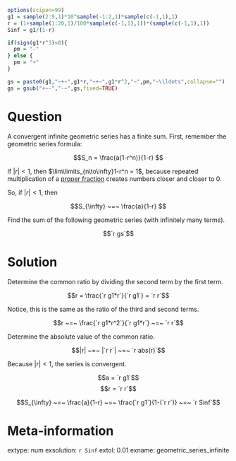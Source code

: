 ```r
options(scipen=99)
g1 = sample(2:9,1)*10^sample(-1:2,1)*sample(c(-1,1),1)
r = (1+sample(1:20,1)/100*sample(c(-1,1),1))*(sample(c(-1,1),1))
Sinf = g1/(1-r)

if(sign(g1*r^3)<0){
  pm = "-"
} else {
  pm = "+"
}

gs = paste0(g1,"~+~",g1*r,"~+~",g1*r^2,"~",pm,"~\\ldots",collapse="")
gs = gsub("+~-","-~",gs,fixed=TRUE)

```

Question
========

A convergent infinite geometric series has a finite sum. First, remember the geometric series formula:

$$S_n = \frac{a(1-r^n)}{1-r} $$

If $|r|<1$, then $\lim\limits_{n\to\infty}1-r^n = 1$, because repeated multiplication of a [proper fraction](https://en.wikipedia.org/wiki/Fraction#Proper_and_improper_fractions) creates numbers closer and closer to 0.

So, if $|r|<1$, then

$$S_{\infty} ~=~ \frac{a}{1-r} $$

Find the sum of the following geometric series (with infinitely many terms).

$$`r gs`$$



Solution
========

Determine the common ratio by dividing the second term by the first term.

$$r = \frac{`r g1*r`}{`r g1`} = `r r`$$

Notice, this is the same as the ratio of the third and second terms.

$$r ~=~ \frac{`r g1*r^2`}{`r g1*r`} ~=~ `r r`$$

Determine the absolute value of the common ratio.

$$|r| ~=~ |`r r`| ~=~ `r abs(r)`$$

Because $|r|<1$, the series is convergent.

$$a = `r g1`$$
$$r = `r r`$$

$$S_{\infty} ~=~ \frac{a}{1-r} ~=~ \frac{`r g1`}{1-(`r r`)} ~=~ `r Sinf`$$


Meta-information
============
extype: num
exsolution: `r Sinf`
extol: 0.01
exname: geometric_series_infinite